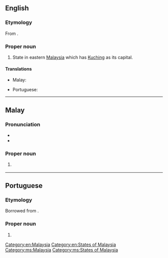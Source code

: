 ==English==
{{wikipedia}}

===Etymology===
From {{etyl|ms|en}} {{m|ms|Sarawak}}.

===Proper noun===
{{en-proper noun}}

# State in eastern [[Malaysia]] which has [[Kuching]] as its capital.

====Translations====
{{trans-top|state in Malaysia}}
* Malay: {{t|ms|Sarawak}}
{{trans-mid}}
* Portuguese: {{t|pt|Sarawak|m}}
{{trans-bottom}}

[[Category:en:Malaysia]]
[[Category:en:States of Malaysia]]

----

==Malay==
{{wikipedia|lang=ms}}

===Pronunciation===
* {{IPA|/sarawaʔ/|lang=ms}}
* {{rhymes|awaʔ|waʔ|aʔ|lang=ms}}

===Proper noun===
{{head|ms|proper noun}}

# {{l|en|Sarawak}} {{qualifier|state in Malaysia}}

[[Category:ms:Malaysia]]
[[Category:ms:States of Malaysia]]

----

==Portuguese==

===Etymology===
Borrowed from {{bor|pt|ms|Sarawak}}.

===Proper noun===
{{pt-proper noun|m}}

# {{place|pt|state|c/Malaysia|t1=Sarawak}}